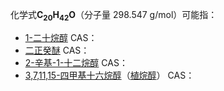 {{DISPLAYTITLE:C<sub>20</sub>H<sub>42</sub>O}}{{MolFormDisambigNav|C=20|H=42|O=1}}
化学式'''C<sub>20</sub>H<sub>42</sub>O'''（分子量 298.547 g/mol）可能指：
*[[1-二十烷醇|1-二十烷醇]]  CAS：{{CAS|629-96-9}}
*[[二正癸醚|二正癸醚]] CAS：{{CAS|2456-28-2}}
*[[2-辛基-1-十二烷醇|2-辛基-1-十二烷醇]]  CAS：{{CAS|5333-42-6}}
*[[3,7,11,15-四甲基十六烷醇|3,7,11,15-四甲基十六烷醇]]（[[植烷醇|植烷醇]]） CAS：{{CAS|645-72-7}}

{{MolFormDisambig}}